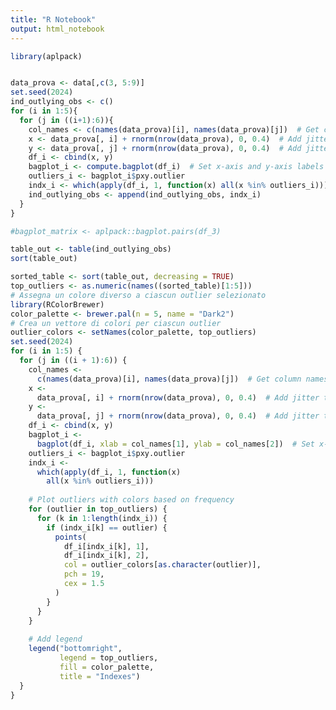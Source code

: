 ---
title: "R Notebook"
output: html_notebook
---


```{r}
library(aplpack)


data_prova <- data[,c(3, 5:9)]
set.seed(2024)
ind_outlying_obs <- c()
for (i in 1:5){
  for (j in ((i+1):6)){
    col_names <- c(names(data_prova)[i], names(data_prova)[j])  # Get column names for current bagplot
    x <- data_prova[, i] + rnorm(nrow(data_prova), 0, 0.4)  # Add jitter to x-axis
    y <- data_prova[, j] + rnorm(nrow(data_prova), 0, 0.4)  # Add jitter to y-axis
    df_i <- cbind(x, y)
    bagplot_i <- compute.bagplot(df_i)  # Set x-axis and y-axis labels with column names
    outliers_i <- bagplot_i$pxy.outlier
    indx_i <- which(apply(df_i, 1, function(x) all(x %in% outliers_i)))
    ind_outlying_obs <- append(ind_outlying_obs, indx_i)
  }
}

#bagplot_matrix <- aplpack::bagplot.pairs(df_3)
```




```{r}
table_out <- table(ind_outlying_obs)
sort(table_out)
```



```{r}
sorted_table <- sort(table_out, decreasing = TRUE)
top_outliers <- as.numeric(names((sorted_table)[1:5]))
# Assegna un colore diverso a ciascun outlier selezionato
library(RColorBrewer)
color_palette <- brewer.pal(n = 5, name = "Dark2")
# Crea un vettore di colori per ciascun outlier
outlier_colors <- setNames(color_palette, top_outliers)
set.seed(2024)
for (i in 1:5) {
  for (j in ((i + 1):6)) {
    col_names <-
      c(names(data_prova)[i], names(data_prova)[j])  # Get column names for current bagplot
    x <-
      data_prova[, i] + rnorm(nrow(data_prova), 0, 0.4)  # Add jitter to x-axis
    y <-
      data_prova[, j] + rnorm(nrow(data_prova), 0, 0.4)  # Add jitter to y-axis
    df_i <- cbind(x, y)
    bagplot_i <-
      bagplot(df_i, xlab = col_names[1], ylab = col_names[2])  # Set x-axis and y-axis labels with column names
    outliers_i <- bagplot_i$pxy.outlier
    indx_i <-
      which(apply(df_i, 1, function(x)
        all(x %in% outliers_i)))
    
    # Plot outliers with colors based on frequency
    for (outlier in top_outliers) {
      for (k in 1:length(indx_i)) {
        if (indx_i[k] == outlier) {
          points(
            df_i[indx_i[k], 1],
            df_i[indx_i[k], 2],
            col = outlier_colors[as.character(outlier)],
            pch = 19,
            cex = 1.5
          )
        }
      }
    }
    
    # Add legend
    legend("bottomright",
           legend = top_outliers,
           fill = color_palette,
           title = "Indexes")
  }
}
```


